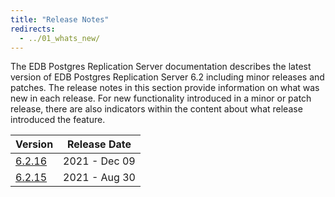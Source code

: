 ```yaml
---
title: "Release Notes"
redirects:
  - ../01_whats_new/
---
```


The EDB Postgres Replication Server documentation describes the latest version of EDB Postgres Replication Server 6.2 including minor releases and patches. The release notes in this section provide information on what was new in each release. For new functionality introduced in a minor or patch release, there are also indicators within the content about what release introduced the feature.



| Version | Release Date | 
| ------- | ------------ | 
| [6.2.16](14_eprs_rel_notes_6.2.16) | 2021 - Dec 09  |
| [6.2.15](14_eprs_rel_notes_6.2.15) | 2021 - Aug 30 |

